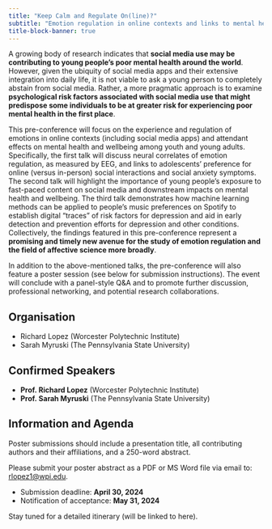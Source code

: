 ```yaml
---
title: "Keep Calm and Regulate On(line)?"
subtitle: "Emotion regulation in online contexts and links to mental health and wellbeing"
title-block-banner: true
---
```


A growing body of research indicates that **social media use may be contributing to young people’s poor mental health around the world**. However, given the ubiquity of social media apps and their extensive integration into daily life, it is not viable to ask a young person to completely abstain from social media. Rather, a more pragmatic approach is to examine **psychological risk factors associated with social media use that might predispose some individuals to be at greater risk for experiencing poor mental health in the first place**.

This pre-conference will focus on the experience and regulation of emotions in online contexts (including social media apps) and attendant effects on mental health and wellbeing among youth and young adults. Specifically, the first talk will discuss neural correlates of emotion regulation, as measured by EEG, and links to adolescents’ preference for online (versus in-person) social interactions and social anxiety symptoms. The second talk will highlight the importance of young people’s exposure to fast-paced content on social media and downstream impacts on mental health and wellbeing. The third talk demonstrates how machine learning methods can be applied to people’s music preferences on Spotify to establish digital “traces” of risk factors for depression and aid in early detection and prevention efforts for depression and other conditions. Collectively, the findings featured in this pre-conference represent a **promising and timely new avenue for the study of emotion regulation and the field of affective science more broadly**. 

In addition to the above-mentioned talks, the pre-conference will also feature a poster session (see below for submission instructions). The event will conclude with a panel-style Q&A and to promote further discussion, professional networking, and potential research collaborations. 

## Organisation

- Richard Lopez (Worcester Polytechnic Institute)
- Sarah Myruski (The Pennsylvania State University)

## Confirmed Speakers

- **Prof. Richard Lopez** (Worcester Polytechnic Institute)
- **Prof. Sarah Myruski** (The Pennsylvania State University)

## Information and Agenda

Poster submissions should include a presentation title, all contributing authors and their affiliations, and a 250-word abstract. 

Please submit your poster abstract as a PDF or MS Word file via email to: [rlopez1@wpi.edu](mailto:rlopez1@wpi.edu).

- Submission deadline: **April 30, 2024**
- Notification of acceptance: **May 31, 2024**

Stay tuned for a detailed itinerary (will be linked to here).  
